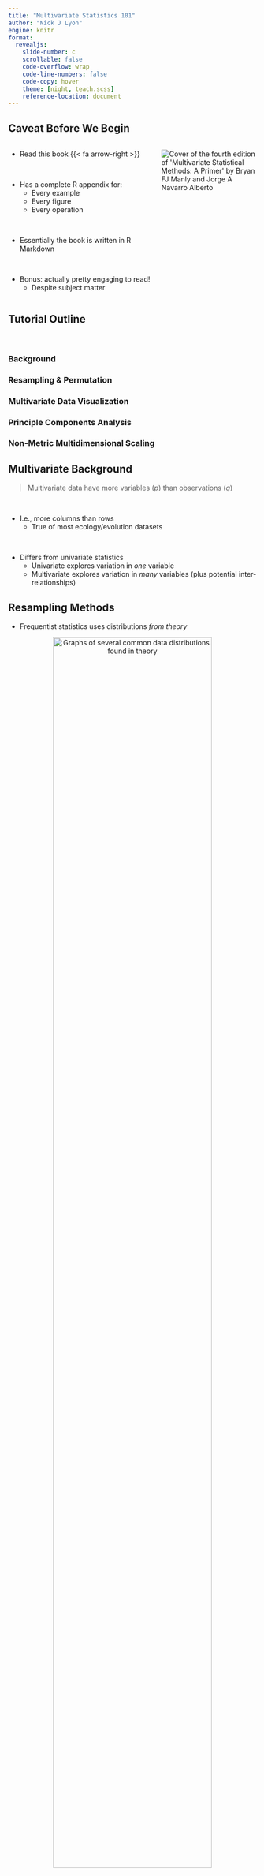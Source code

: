 ```yaml
---
title: "Multivariate Statistics 101"
author: "Nick J Lyon"
engine: knitr
format: 
  revealjs: 
    slide-number: c
    scrollable: false
    code-overflow: wrap
    code-line-numbers: false
    code-copy: hover
    theme: [night, teach.scss]
    reference-location: document
---
```


## Caveat Before We Begin {.smaller}

::::{.columns}
:::{.column width="60%"}

- Read this book {{< fa arrow-right >}}

\

- Has a complete R appendix for:
    - Every example
    - Every figure
    - Every operation

\

- Essentially the book is written in R Markdown

\

- Bonus: actually pretty engaging to read!
    - Despite subject matter

:::
:::{.column width="40%"}

<img src="images_tutorials/manly-navarro_multivar-primer-cover.jpg" alt="Cover of the fourth edition of 'Multivariate Statistical Methods: A Primer' by Bryan FJ Manly and Jorge A Navarro Alberto">

:::
::::

## Tutorial Outline

\

### [Background]{.purple}
### [Resampling & Permutation]{.orange}
### [Multivariate Data Visualization]{.gold}
### [Principle Components Analysis]{.pink}
### [Non-Metric Multidimensional Scaling]{.blue}

## [Multivariate Background]{.purple} {.smaller}

> Multivariate data have more variables (_p_) than observations (_q_)

\

- I.e., more columns than rows
    - True of most ecology/evolution datasets

\

- Differs from univariate statistics
    - Univariate explores variation in _one_ variable
    - Multivariate explores variation in _many_ variables (plus potential inter-relationships)

## [Resampling Methods]{.orange}

- Frequentist statistics uses distributions _from theory_

<p align="center">
<img src="images_tutorials/distributions_theoretical.png" alt="Graphs of several common data distributions found in theory" width="80%">
</p>

. . .

- Resampling statistics uses distributions _from data_

<p align="center">
<img src="images_tutorials/distributions_from-data.png" alt="Graph of a sort of irregular histogram" width="15%">
</p>

## [Theoretical Process]{.orange}

1. Take samples from data (i.e., "re-sample")

. . .

2. Compare real observations to re-sampled groups

. . .

3. Evaluate significance

## [Permutation Notes]{.orange}

- Permutation methods are **non-parametric**
    - Because they don't rely on a theoretical distribution

\

. . .

- Permutation methods are **flexible**
    - Can assess standard & non-standard experimental designs
    - Handle high-dimensional data (more variables than observations)


## [Two Major "Flavors"]{.orange}



## [Multivariate Visualization]{.gold}



## [Principle Components Analysis]{.pink}



## [PCA Process]{.pink}



## [PCA Special Consideration]{.pink}



## [Non-Metric Multidimensional Scaling]{.blue}



## [NMS Process]{.blue}



## [NMS Helicopter Analogy]{.blue}



